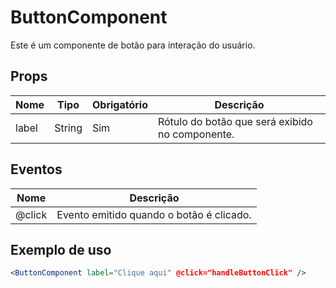 
<Meta title="General/ButtonComponent/docs" component={ButtonComponent} />

# ButtonComponent

Este é um componente de botão para interação do usuário.

## Props
<table style={{ width: '100%' }}>
  <thead>
    <tr>
      <th style={{ width: '20%' }}>Nome</th>
      <th style={{ width: '20%' }}>Tipo</th>
      <th style={{ width: '20%' }}>Obrigatório</th>
      <th style={{ width: '40%' }}>Descrição</th>
    </tr>
  </thead>
  <tbody>
    <tr>
      <td>label</td>
      <td>String</td>
      <td>Sim</td>
      <td>Rótulo do botão que será exibido no componente.</td>
    </tr>
  </tbody>
</table>

## Eventos
<table style={{ width: '100%' }}>
  <thead>
    <tr>
      <th style={{ width: '30%' }}>Nome</th>
      <th style={{ width: '70%' }}>Descrição</th>
    </tr>
  </thead>
  <tbody>
    <tr>
      <td>@click</td>
      <td>Evento emitido quando o botão é clicado.</td>
    </tr>
  </tbody>
</table>

## Exemplo de uso

```jsx
<ButtonComponent label="Clique aqui" @click="handleButtonClick" />